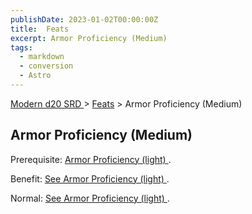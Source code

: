 ```yaml
---
publishDate: 2023-01-02T00:00:00Z
title:  Feats
excerpt: Armor Proficiency (Medium)
tags:
  - markdown
  - conversion
  - Astro
---
```


[ Modern d20 SRD ](/#modernD20) > [ Feats](modern-d20-srd-feats-index) > Armor Proficiency (Medium)

##  Armor Proficiency (Medium)

Prerequisite: [ Armor Proficiency (light) ](modern-d20-srd-feats-armor-proficiency-light) .

Benefit: [ See Armor Proficiency (light) ](modern-d20-srd-feats-armor-proficiency-light) .

Normal: [ See Armor Proficiency (light) ](modern-d20-srd-feats-armor-proficiency-light) .

